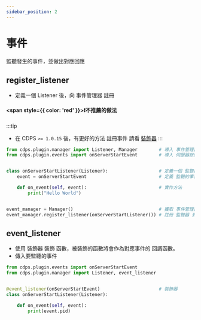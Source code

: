 ```yaml
---
sidebar_position: 2
---
```


# 事件
監聽發生的事件，並做出對應回應

## register_listener
- 定義一個 Listener 後，向 事件管理器 註冊
#### <span style={{ color: 'red' }}>❗不推薦的做法</span>
:::tip
- 在 CDPS `>= 1.0.15` 後，有更好的方法 註冊事件 請看 [裝飾器](#event_listener)
:::
```py
from cdps.plugin.manager import Listener, Manager        # 導入 事件管理器 及 Listener(抽象)
from cdps.plugin.events import onServerStartEvent        # 導入 伺服器啟動 事件


class onServerStartListener(Listener):                   # 定義一個 監聽器
    event = onServerStartEvent                           # 定義 監聽的事件

    def on_event(self, event):                           # 實作方法
        print("Hello World")


event_manager = Manager()                                # 獲取 事件管理器 實例
event_manager.register_listener(onServerStartListener()) # 註冊 監聽器 到 事件管理器
```

## event_listener
- 使用 裝飾器 裝飾 函數，被裝飾的函數將會作為對應事件的 回調函數。
- 傳入要監聽的事件
```py
from cdps.plugin.events import onServerStartEvent
from cdps.plugin.manager import Listener, event_listener


@event_listener(onServerStartEvent)                      # 裝飾器
class onServerStartListener(Listener):

    def on_event(self, event):
        print(event.pid)
```